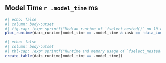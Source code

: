 ## Model Time `r .model_time` ms

```r
#| echo: false
#| column: body-outset
#| fig-cap: !expr sprintf("Median runtime of `fselect_nested()` on 10 cores with models trained for %i ms depending on the mlr3fselect version. The dashed line indicates the total training time of the models. Error bars represent the median absolute deviation of the runtime.", .model_time)
plot_runtime(data_runtime[model_time == .model_time & task == "data_1000"])
```

```r
#| echo: false
#| column: body-outset
#| tbl-cap: !expr sprintf("Runtime and memory usage of `fselect_nested()` on 10 cores with models trained for %i ms depending on the mlr3fselect version. The K factor shows how much longer the runtime is than the model training. A red background indicates that the runtime is 3 times larger than the total training time of the models. The table includes runtime and memory usage for tasks of size 1000 and 10,000.", .model_time)
create_table(data_runtime[model_time == .model_time])
```
